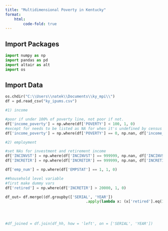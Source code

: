 ```yaml
---
title: "Multidimensional Poverty in Kentucky"
format: 
    html:
        code-fold: true
---
```


## Import Packages

```python
import numpy as np
import pandas as pd
import altair as alt
import os
```

## Import Data


```python
os.chdir("C:\\Users\\natek\\Documents\\ky_mpi\\")
df = pd.read_csv("ky_ipums.csv")
```


```python

#1) income 

#poor if under 100% of poverty line, not poor if not. 
df['income_poverty'] = np.where(df['POVERTY'] < 100, 1, 0)
#except for needs to be listed as NA for when it's undefined by census bureau
df['income_poverty'] = np.where(df['POVERTY'] == 0, np.nan, df['income_poverty'])

#2) employment

#set NAs for investment and retirement income
df['INCINVST'] = np.where(df['INCINVST'] == 999999, np.nan, df['INCINVST'])
df['INCRETIR'] = np.where(df['INCRETIR'] == 999999, np.nan, df['INCRETIR'])

df['emp_num'] = np.where(df['EMPSTAT'] == 1, 1, 0)

##household level variable
#first make dummy vars
df['retired'] = np.where(df['INCRETIR'] > 20000, 1, 0)

df_out= df.merge((df.groupby(['SERIAL', 'YEAR'])
                                    .apply(lambda x: (x['retired'].eq(1).any())).reset_index()), how = 'left').rename(columns = {0: 'household_retired'})




#df_joined = df.join(df_hh, how = 'left', on = ['SERIAL', 'YEAR'])
```

